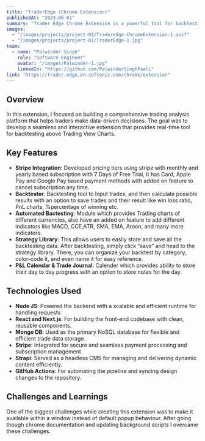 ```yaml
---
title: "TraderEdge (Chrome Extension)"
publishedAt: "2023-06-01"
summary: "Trader Edge Chrome Extension is a powerful tool for backtesting and recording trading data. Designed to enhance the functionality of the TraderEdge backtesting software."
images:
  - "/images/projects/project-01/Traderedge-ChromeExtension-1.avif"
  - "/images/projects/project-01/TraderEdge-1.jpg"
team:
  - name: "Palwinder Singh"
    role: "Software Engineer"
    avatar: "/images/Palwinder-1.jpg"
    linkedIn: "https://github.com/PalwinderSinghPaali"
link: "https://trader-edge.en.softonic.com/chrome/extension"
---
```


## Overview

In this extension, I focused on building a comprehensive trading analysis platform that helps traders make data-driven decisions. The goal was to develop a seamless and interactive extension that provides real-time tool for backtesting above Trading View Charts.

## Key Features

- **Stripe Integration**: Developed pricing tiers using stripe with monthly and yearly based subscription with 7 Days of Free Trial, It has Card, Apple Pay and Google Pay based payment methods with added on feature to cancel subscription any time.
- **Backtester**: Backtesting tool to Input trades, and then calculate possible results with an option to save trades and their result like win loss ratio, PnL charts, %percentage of winning etc.
- **Automated Bactesting**: Module which provides Trading charts of different currencies, also have an added on feature to add different indicators like MACD, CCE,ATR, SMA, EMA, Aroon, and many more indicators.
- **Strategy Library**: This allows users to easily store and save all the backtesting data. After backtesting, simply click “save” and head to the strategy library. There, you can organize your backtest by category, color-code it, and even name it for easy reference.
- **P&L Calendar & Trade Journal**: Calender which provides ability to store their day to day progress with an option to store notes for the day.

## Technologies Used

- **Node JS**: Powered the backend with a scalable and efficient runtime for handling requests
- **React and Next.js**: For building the front-end codebase with clean, reusable components.
- **Mongo DB**: Used as the primary NoSQL database for flexible and efficient trade data storage.
- **Stripe**: Integrated for secure and seamless payment processing and subscription management.
- **Strapi**: Served as a headless CMS for managing and delivering dynamic content efficiently.
- **GitHub Actions**: For automating the pipeline and syncing design changes to the repository.

## Challenges and Learnings

One of the biggest challenges while creating this extension was to make it available within a window instead of default popup behaviour. After going though chrome documentation and updating background scripts I overcame these challenges.